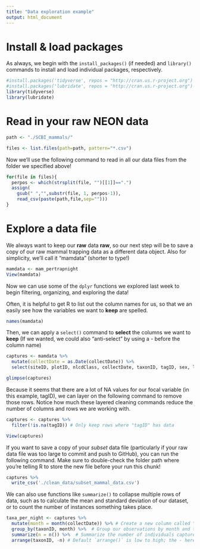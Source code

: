 ---
title: "Data exploration example"
output: html_document
---

# Install & load packages  
As always, we begin with the `install_packages()` (if needed) and `library()` commands to install and load individual packages, respectively.
```{r, message = FALSE}
#install.packages('tidyverse', repos = "http://cran.us.r-project.org")
#install.packages('lubridate', repos = "http://cran.us.r-project.org")
library(tidyverse)
library(lubridate)
```

# Read in your raw NEON data
```{r}
path <- "./SCBI_mammals/"

files <- list.files(path=path, pattern="*.csv")
```

Now we'll use the following command to read in all our data files from the folder we specified above! 
```{r, warning = FALSE}
for(file in files){
  perpos <- which(strsplit(file, "")[[1]]==".")
  assign(
    gsub(" ","",substr(file, 1, perpos-1)),
    read_csv(paste(path,file,sep="")))
}
```

# Explore a data file
We always want to keep our **raw** data **raw**, so our next step will be to save a copy of our raw mammal trapping data as a different data object. Also for simplicity, we'll call it "mamdata" (shorter to type!)
```{r}
mamdata <- mam_pertrapnight
View(mamdata)
```

Now we can use some of the `dplyr` functions we explored last week to begin filtering, organizing, and exploring the data!

Often, it is helpful to get R to list out the column names for us, so that we an easily see how the variables we want to **keep** are spelled. 
```{r}
names(mamdata)
```

Then, we can apply a `select()` command to **select** the columns we want to **keep**
(If we wanted, we could also "anti-select" by using a - before the column name)
```{r}
captures <- mamdata %>% 
  mutate(collectDate = as.Date(collectDate)) %>% 
  select(siteID, plotID, nlcdClass, collectDate, taxonID, tagID, sex, lifeStage) # Select certain columns

glimpse(captures)
```

Because it seems that there are a lot of NA values for our focal variable (in this example, tagID), we can layer on the following command to remove those rows. Notice how much these layered cleaning commands reduce the number of columns and rows we are working with. 
```{r}
captures <- captures %>% 
  filter(!is.na(tagID)) # Only keep rows where "tagID" has data

View(captures)
```


If you want to save a copy of your *subset* data file (particularly if your raw data file was too large to commit and push to GitHub), you can run the following command. 
Make sure to double-check the folder path where you're telling R to store the new file before your run this chunk!
```{r}
captures %>% 
  write_csv('./clean_data/subset_mammal_data.csv')
```

We can also use functions like `summarize()` to collapse multiple rows of data, such as to calculate the mean and standard deviation of our dataset, or to count the number of instances something takes place.
```{r}
taxa_per_night <- captures %>% 
  mutate(month = month(collectDate)) %>% # Create a new column called "month" based on the collection date
  group_by(taxonID, month) %>%  # Group our observations by month and taxon
  summarize(n = n()) %>%  # Summarize the number of individuals captured per taxa per month
  arrange(taxonID, -n) # Default `arrange()` is low to high; the - here tells R to sort from high to low
```